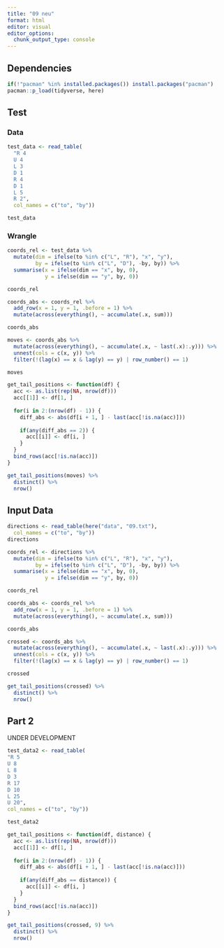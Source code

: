 ```yaml
---
title: "09 neu"
format: html
editor: visual
editor_options: 
  chunk_output_type: console
---
```


## Dependencies

```r
if(!"pacman" %in% installed.packages()) install.packages("pacman")
pacman::p_load(tidyverse, here)
```

## Test

### Data

```r
test_data <- read_table(
  "R 4
  U 4
  L 3
  D 1
  R 4
  D 1
  L 5
  R 2",
  col_names = c("to", "by")) 

test_data
```

### Wrangle

```r
coords_rel <- test_data %>% 
  mutate(dim = ifelse(to %in% c("L", "R"), "x", "y"),
         by = ifelse(to %in% c("L", "D"), -by, by)) %>% 
  summarise(x = ifelse(dim == "x", by, 0),
            y = ifelse(dim == "y", by, 0))

coords_rel
```

```r
coords_abs <- coords_rel %>% 
  add_row(x = 1, y = 1, .before = 1) %>%
  mutate(across(everything(), ~ accumulate(.x, sum)))

coords_abs
```

```r
moves <- coords_abs %>% 
  mutate(across(everything(), ~ accumulate(.x, ~ last(.x):.y))) %>%
  unnest(cols = c(x, y)) %>% 
  filter(!(lag(x) == x & lag(y) == y) | row_number() == 1)

moves
```

```r
get_tail_positions <- function(df) {
  acc <- as.list(rep(NA, nrow(df)))
  acc[[1]] <- df[1, ]
  
  for(i in 2:(nrow(df) - 1)) {
    diff_abs <- abs(df[i + 1, ] - last(acc[!is.na(acc)]))
      
    if(any(diff_abs == 2)) {
      acc[[i]] <- df[i, ]
    }
  }
  bind_rows(acc[!is.na(acc)])
}

get_tail_positions(moves) %>% 
  distinct() %>% 
  nrow()
```

## Input Data

```r
directions <- read_table(here("data", "09.txt"),
  col_names = c("to", "by")) 
directions
```

```r
coords_rel <- directions %>% 
  mutate(dim = ifelse(to %in% c("L", "R"), "x", "y"),
         by = ifelse(to %in% c("L", "D"), -by, by)) %>% 
  summarise(x = ifelse(dim == "x", by, 0),
            y = ifelse(dim == "y", by, 0))

coords_rel
```

```r
coords_abs <- coords_rel %>% 
  add_row(x = 1, y = 1, .before = 1) %>%
  mutate(across(everything(), ~ accumulate(.x, sum)))

coords_abs
```

```r
crossed <- coords_abs %>% 
  mutate(across(everything(), ~ accumulate(.x, ~ last(.x):.y))) %>%
  unnest(cols = c(x, y)) %>% 
  filter(!(lag(x) == x & lag(y) == y) | row_number() == 1)

crossed
```

```r
get_tail_positions(crossed) %>% 
  distinct() %>% 
  nrow()
```

## Part 2

UNDER DEVELOPMENT

```r
test_data2 <- read_table(
"R 5
U 8
L 8
D 3
R 17
D 10
L 25
U 20",
col_names = c("to", "by"))

test_data2
```

```r
get_tail_positions <- function(df, distance) {
  acc <- as.list(rep(NA, nrow(df)))
  acc[[1]] <- df[1, ]
  
  for(i in 2:(nrow(df) - 1)) {
    diff_abs <- abs(df[i + 1, ] - last(acc[!is.na(acc)]))
      
    if(any(diff_abs == distance)) {
      acc[[i]] <- df[i, ]
    }
  }
  bind_rows(acc[!is.na(acc)])
}

get_tail_positions(crossed, 9) %>% 
  distinct() %>% 
  nrow()
```
